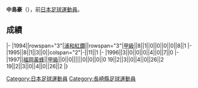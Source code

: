 {{Infobox football biography
|name=中島豪
|image=
|fullname=中島豪
|birth_date={{Birth date and age|1976|1|15}}
|cityofbirth=[[長崎縣|長崎縣]]
|countryofbirth=[[日本|日本]]
|position=[[後衛_(足球)|後衛]]
|currentclub=
|years=1994-1996<br/>1997
|clubs=[[浦和紅鑽|浦和紅鑽]]<br/>[[福岡黃蜂|福岡黃蜂]]
|caps(goals)=
|nationalyears=
|nationalteam=
|nationalcaps(goals)=
}}
'''中島豪'''（{{Bd|1976年|1月15日||}}），前[[日本|日本]][[足球|足球]][[運動員|運動員]]。

==成績==
{{Football player club statistics 1|YYN}}
{{Football player club statistics 2|JPN|YYN}}
|-
|1994||rowspan="3"|[[浦和紅鑽|浦和紅鑽]]||rowspan="3"|[[日本職業足球甲級聯賽|甲級]]||8||1||0||0||0||0||8||1
|-
|1995||8||1||3||0||colspan="2"|-||11||1
|-
|1996||3||0||0||0||4||0||7||0
|-
|1997||[[福岡黃蜂|福岡黃蜂]]||[[日本職業足球甲級聯賽|甲級]]||0||0||||||0||0||0||0
{{Football player club statistics 3|1|JPN}}19||2||3||0||4||0||26||2
{{Football player club statistics 5}}19||2||3||0||4||0||26||2
|}

{{Japan-sport-bio-stub}}
{{Soccer-player-stub}}
[[Category:日本足球運動員|Category:日本足球運動員]]
[[Category:長崎縣足球運動員|Category:長崎縣足球運動員]]